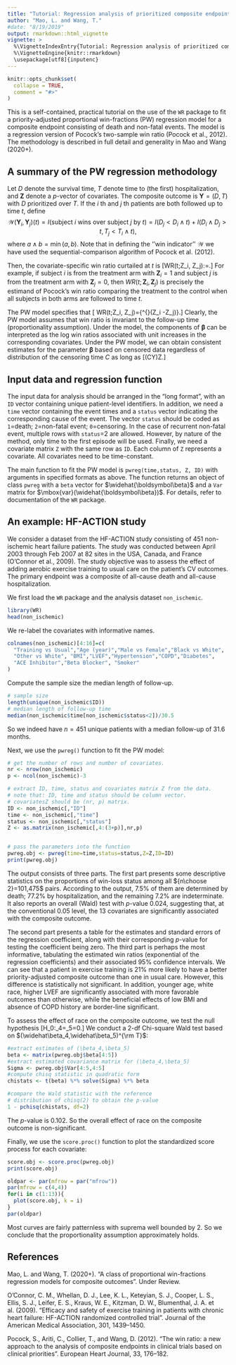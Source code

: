 ```yaml
---
title: "Tutorial: Regression analysis of prioritized composite endpoints using the `WR` package"
author: "Mao, L. and Wang, T."
#date: "8/19/2019"
output: rmarkdown::html_vignette
vignette: >
  %\VignetteIndexEntry{Tutorial: Regression analysis of prioritized composite endpoints using the `WR` package}
  %\VignetteEngine{knitr::rmarkdown}
  \usepackage[utf8]{inputenc}
---
```


```r
knitr::opts_chunk$set(
  collapse = TRUE,
  comment = "#>"
)
```



This is a self-contained, practical tutorial on the use of the `WR` package to fit a priority-adjusted
proportional win-fractions (PW) regression model for a composite endpoint consisting
of death and non-fatal events. The model is a regression version of Pocock's
two-sample win ratio (Pocock et al., 2012). The methodology is described in full
detail and generality in Mao and Wang (2020+).

## A summary of the PW regression methodology
Let $D$ denote the survival time, $T$ denote time to (the first) hospitalization,
and $\boldsymbol Z$ denote a $p$-vector of covariates.
The composite outcome is $\boldsymbol Y=(D, T)$ with $D$ prioritized over $T$.
If the $i$ th and $j$ th patients are both followed up to time $t$,
define
$$\mathcal W(\boldsymbol Y_i, \boldsymbol Y_j)(t) = I(\mbox{subject $i$ wins over subject $j$ by $t$}) = I(D_j < D_i \wedge t) + I(D_i \wedge D_j > t, T_j < T_i \wedge t),$$
where $a\wedge b=\min(a,b)$. Note that in defining the ''win indicator''
$\mathcal W$ we have used the sequential-comparison algorithm of Pocock et al. (2012).


Then, the covariate-specific win ratio curtailed at $t$ is
\[WR(t;\boldsymbol Z_i, \boldsymbol Z_j):=\frac{E\{\mathcal W(\boldsymbol Y_i, \boldsymbol Y_j)(t)\mid \boldsymbol Z_i, \boldsymbol Z_j\}}{E\{\mathcal W(\boldsymbol Y_j, \boldsymbol Y_i)(t)\mid \boldsymbol Z_i, \boldsymbol Z_j\}}.\]
For example, if subject $i$ is from the treatment arm with $\boldsymbol Z_i=1$
and subject $j$ is from the treatment arm with $\boldsymbol Z_j=0$,
then $WR(t;\boldsymbol Z_i, \boldsymbol Z_j)$ is precisely
the estimand of Pocock's win ratio comparing the treatment to the control when 
all subjects in both arms are followed to time $t$.


The PW model specifies that
\[\mbox{PW Model: }\hspace{3mm} WR(t;\boldsymbol Z_i, \boldsymbol Z_j)=\exp\{\boldsymbol\beta^{\rm T}(\boldsymbol Z_i -\boldsymbol Z_j)\}.\]
Clearly, the PW model assumes that win ratio is invariant to the follow-up time (proportionality assumption).
Under the model, the components of $\boldsymbol\beta$ can be interpreted as the log win ratios
associated with unit increases in the corresponding covariates.
Under the PW model, we can obtain consistent estimates for the parameter $\boldsymbol\beta$ 
based on censored data regardless of distribution of the censoring time $C$ as long as
\[(C\perp \boldsymbol Y)\mid \boldsymbol Z.\]




## Input data and regression function
The input data for analysis should be arranged in the "long format", with an `ID` vector
containing unique patient-level identifiers. In addition, we need a `time` vector containing the
event times and a `status` vector indicating the corresponding cause of the event. The vector `status` 
should be coded as `1`=death; `2`=non-fatal event; `0`=censoring.
In the case of recurrent non-fatal event, multiple rows with `status`=2 are allowed.
However, by nature of the method, only time to the first episode will be used.
Finally, we need a covariate matrix `Z` with the same row as `ID`.
Each column of `Z` represents a covariate. All covariates need to be time-constant.

The main function to fit the PW model is `pwreg(time,status, Z, ID)` with arguments
in specified formats as above. 
The function returns an object of class `pwreg`
with a `beta` vector for $\widehat{\boldsymbol\beta}$ 
and a `Var` matrix for $\mbox{var}(\widehat{\boldsymbol\beta})$.
For details, refer to documentation of the `WR` package.


## An example: HF-ACTION study

We consider a dataset from the HF-ACTION study consisting of 451 non-ischemic heart failure patients.
The study was conducted between
April 2003 through Feb 2007 at 82 sites in the USA, Canada, and France (O’Connor et al., 2009). 
The study objective was to assess the effect of adding aerobic exercise training to
usual care on the patient’s CV outcomes. The primary endpoint was a composite of all-cause
death and all-cause hospitalization. 

We first load the `WR` package and the analysis dataset `non_ischemic`.
```r
library(WR)
head(non_ischemic)
```
We re-label the covariates with informative names.
```r
colnames(non_ischemic)[4:16]=c(
  "Training vs Usual","Age (year)","Male vs Female","Black vs White", 
  "Other vs White", "BMI","LVEF","Hypertension","COPD","Diabetes",
  "ACE Inhibitor","Beta Blocker", "Smoker"
)
```

Compute the sample size the median length of follow-up.
```r
# sample size
length(unique(non_ischemic$ID))
# median length of follow-up time
median(non_ischemic$time[non_ischemic$status<2])/30.5
```
So we indeed have $n=451$ unique patients with a median follow-up of 31.6 months.


Next, we use the `pwreg()` function to fit the PW model:
```r
# get the number of rows and number of covariates.
nr <- nrow(non_ischemic)
p <- ncol(non_ischemic)-3

# extract ID, time, status and covariates matrix Z from the data.
# note that: ID, time and status should be column vector.
# covariatesZ should be (nr, p) matrix.
ID <- non_ischemic[,"ID"]
time <- non_ischemic[,"time"]
status <- non_ischemic[,"status"]
Z <- as.matrix(non_ischemic[,4:(3+p)],nr,p)


# pass the parameters into the function
pwreg.obj <- pwreg(time=time,status=status,Z=Z,ID=ID)
print(pwreg.obj)
```
The output consists of three parts. The first part presents some descriptive statistics
on the proportions of win-loss status among all ${n\choose 2}=101,475$ pairs.
According to the output, $7.5\%$ of them are determined by death; $77.2\%$
by hospitalization, and the remaining $7.2\%$ are indeterminate.
It also reports an overall (Wald) test with $p$-value 0.024, suggesting that, at the conventional 0.05 level,
the 13 covariates are significantly associated with the composite outcome.


The second part presents a table for the estimates and standard errors of the 
regression coefficient, along with their corresponding $p$-value
for testing the coefficient being zero.
The third part is perhaps the most informative, tabulating the estimated win ratios
(exponential of the regression coefficients) and their
associated $95\%$ confidence intervals. 
We can see that a patient in exercise training is $21\%$ more likely to have a better
priority-adjusted composite outcome than one in usual care.
However, this difference is statistically not significant.
In addition, younger age, white race, higher LVEF are significantly associated with
more favorable outcomes than otherwise, while the beneficial effects of low BMI
and absence of COPD history are border-line significant.


To assess the effect of race on the composite outcome, we test the null hypothesis
\[H_0:\beta_4=\beta_5=0.\]
We  conduct a 2-df Chi-square Wald test based on $(\widehat\beta_4,\widehat\beta_5)^{\rm T}$:
```r
#extract estimates of (\beta_4,\beta_5)
beta <- matrix(pwreg.obj$beta[4:5])
#extract estimated covariance matrix for (\beta_4,\beta_5)
Sigma <- pwreg.obj$Var[4:5,4:5]
#compute chisq statistic in quadratic form
chistats <- t(beta) %*% solve(Sigma) %*% beta  

#compare the Wald statistic with the reference
# distribution of chisq(2) to obtain the p-value
1 - pchisq(chistats, df=2)
```
The $p$-value is 0.102. So the overall effect of race on the composite outcome
is non-significant.


Finally, we use the `score.proc()` function to plot the standardized score process for each covariate:

```r
score.obj <- score.proc(pwreg.obj)
print(score.obj)

oldpar <- par(mfrow = par("mfrow"))
par(mfrow = c(4,4))
for(i in c(1:13)){
  plot(score.obj, k = i)
}
par(oldpar)
```

Most curves are fairly patternless with suprema well bounded by 2. So we conclude that the
proportionality assumption approximately holds.

## References
Mao, L. and Wang, T. (2020+). "A class of proportional win-fractions regression models for composite outcomes". Under Review.

O'Connor, C. M., Whellan, D. J., Lee, K. L., Keteyian, S. J., Cooper, L. S., Ellis, S. J.,
Leifer, E. S., Kraus, W. E., Kitzman, D. W., Blumenthal, J. A. et al. (2009). "Efficacy and
safety of exercise training in patients with chronic heart failure: HF-ACTION randomized
controlled trial". Journal of the American Medical Association, 301, 1439--1450.

Pocock, S., Ariti, C., Collier, T., and Wang, D. (2012). "The win ratio: a new approach
to the analysis of composite endpoints in clinical trials based on clinical priorities".
European Heart Journal, 33, 176--182.



